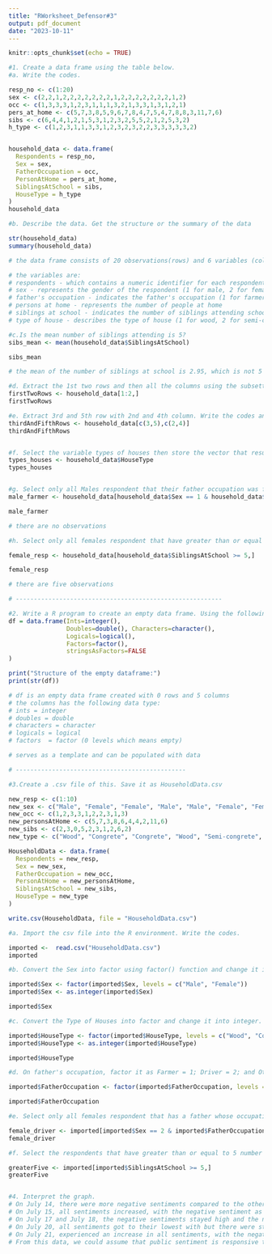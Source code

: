 ```yaml
---
title: "RWorksheet_Defensor#3"
output: pdf_document
date: "2023-10-11"
---
```


```r
knitr::opts_chunk$set(echo = TRUE)
```

```r
#1. Create a data frame using the table below.
#a. Write the codes.

resp_no <- c(1:20)
sex <- c(2,2,1,2,2,2,2,2,2,2,1,2,2,2,2,2,2,2,1,2)
occ <- c(1,3,3,3,1,2,3,1,1,1,3,2,1,3,3,1,3,1,2,1)
pers_at_home <- c(5,7,3,8,5,9,6,7,8,4,7,5,4,7,8,8,3,11,7,6)
sibs <- c(6,4,4,1,2,1,5,3,1,2,3,2,5,5,2,1,2,5,3,2)
h_type <- c(1,2,3,1,1,3,3,1,2,3,2,3,2,2,3,3,3,3,3,2)


household_data <- data.frame(
  Respondents = resp_no,
  Sex = sex,
  FatherOccupation = occ,
  PersonAtHome = pers_at_home,
  SiblingsAtSchool = sibs,
  HouseType = h_type
)
household_data

#b. Describe the data. Get the structure or the summary of the data

str(household_data)
summary(household_data)

# the data frame consists of 20 observations(rows) and 6 variables (columns)

# the variables are:
# respondents - which contains a numeric identifier for each respondent
# sex - represents the gender of the respondent (1 for male, 2 for female)
# father's occupation - indicates the father's occupation (1 for farmer, 2 for driver, 3 for others)
# persons at home - represents the number of people at home
# siblings at school - indicates the number of siblings attending school
# type of house - describes the type of house (1 for wood, 2 for semi-concrete, 3 for concrete)

#c.Is the mean number of siblings attending is 5?
sibs_mean <- mean(household_data$SiblingsAtSchool)

sibs_mean

# the mean of the number of siblings at school is 2.95, which is not 5

#d. Extract the 1st two rows and then all the columns using the subsetting functions. Write the codes and its output.
firstTwoRows <- household_data[1:2,]
firstTwoRows

#e. Extract 3rd and 5th row with 2nd and 4th column. Write the codes and its result.
thirdAndFifthRows <- household_data[c(3,5),c(2,4)]
thirdAndFifthRows


#f. Select the variable types of houses then store the vector that results as types_houses. Write the codes.
types_houses <- household_data$HouseType
types_houses


#g. Select only all Males respondent that their father occupation was farmer. Write the codes and its output.
male_farmer <- household_data[household_data$Sex == 1 & household_data$FatherOccupation == 1,]

male_farmer

# there are no observations

#h. Select only all females respondent that have greater than or equal to 5 number of siblings attending school. Write the codes and its outputs.

female_resp <- household_data[household_data$SiblingsAtSchool >= 5,]

female_resp

# there are five observations

# ---------------------------------------------------------

#2. Write a R program to create an empty data frame. Using the following codes:
df = data.frame(Ints=integer(),
                Doubles=double(), Characters=character(),
                Logicals=logical(),
                Factors=factor(),
                stringsAsFactors=FALSE
)

print("Structure of the empty dataframe:")
print(str(df))

# df is an empty data frame created with 0 rows and 5 columns
# the columns has the following data type:
# ints = integer
# doubles = double
# characters = character
# logicals = logical
# factors  = factor (0 levels which means empty)

# serves as a template and can be populated with data

# -----------------------------------------------

#3.Create a .csv file of this. Save it as HouseholdData.csv

new_resp <- c(1:10)
new_sex <- c("Male", "Female", "Female", "Male", "Male", "Female", "Female", "Male", "Female", "Male")
new_occ <- c(1,2,3,3,1,2,2,3,1,3)
new_personsAtHome <- c(5,7,3,8,6,4,4,2,11,6)
new_sibs <- c(2,3,0,5,2,3,1,2,6,2)
new_type <- c("Wood", "Congrete", "Congrete", "Wood", "Semi-congrete", "Semi-congrete", "Wood", "Semi-congrete", "Semi-congrete", "Congrete")

HouseholdData <- data.frame(
  Respondents = new_resp,
  Sex = new_sex,
  FatherOccupation = new_occ,
  PersonAtHome = new_personsAtHome,
  SiblingsAtSchool = new_sibs,
  HouseType = new_type
)

write.csv(HouseholdData, file = "HouseholdData.csv")

#a. Import the csv file into the R environment. Write the codes.

imported <-  read.csv("HouseholdData.csv")
imported

#b. Convert the Sex into factor using factor() function and change it into integer.[Legend: Male = 1 and Female = 2]. Write the R codes and its output.

imported$Sex <- factor(imported$Sex, levels = c("Male", "Female"))
imported$Sex <- as.integer(imported$Sex)

imported$Sex

#c. Convert the Type of Houses into factor and change it into integer. [Legend: Wood = 1; Congrete = 2; Semi-Congrete = 3]. Write the R codes and its output.

imported$HouseType <- factor(imported$HouseType, levels = c("Wood", "Congrete", "Semi-congrete"))
imported$HouseType <- as.integer(imported$HouseType)

imported$HouseType

#d. On father's occupation, factor it as Farmer = 1; Driver = 2; and Others = 3. What is the R code and its output?

imported$FatherOccupation <- factor(imported$FatherOccupation, levels = c(1,2,3), labels = c("Farmer", "Driver", "Others"))

imported$FatherOccupation

#e. Select only all females respondent that has a father whose occupation is driver. Write the codes and its output.

female_driver <- imported[imported$Sex == 2 & imported$FatherOccupation == "Driver",]
female_driver

#f. Select the respondents that have greater than or equal to 5 number of siblings attending school. Write the codes and its output.

greaterFive <- imported[imported$SiblingsAtSchool >= 5,]
greaterFive


#4. Interpret the graph.
# On July 14, there were more negative sentiments compared to the other sentiments.This could indicate that some event or topics that day received negative sentiments.
# On July 15, all sentiments increased, with the negative sentiment as the highest.This could imply that something may have happened to trigger negative reactions on that day.
# On July 17 and July 18, the negative sentiments stayed high and the neutral and positive sentiments remained relatively similar.
# On July 20, all sentiments got to their lowest with but there were still more negative sentiments than the others. This could indicate that nothing happened on that day.
# On July 21, experienced an increase in all sentiments, with the negative being the highest. This could also indicate that something occurred that day that could trigger the negative responses of the people =.
# From this data, we could assume that public sentiment is responsive to external factors and it also varies as the days go by.

```